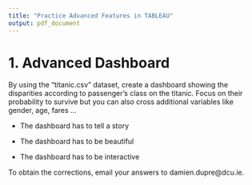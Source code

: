 ```yaml
---
title: "Practice Advanced Features in TABLEAU"
output: pdf_document
---
```


# 1. Advanced Dashboard

By using the "titanic.csv" dataset, create a dashboard showing the disparities according to passenger's class on the titanic. Focus on their probability to survive but you can also cross additional variables like gender, age, fares ...

- The dashboard has to tell a story

- The dashboard has to be beautiful

- The dashboard has to be interactive

To obtain the corrections, email your answers to damien.dupre@dcu.ie.